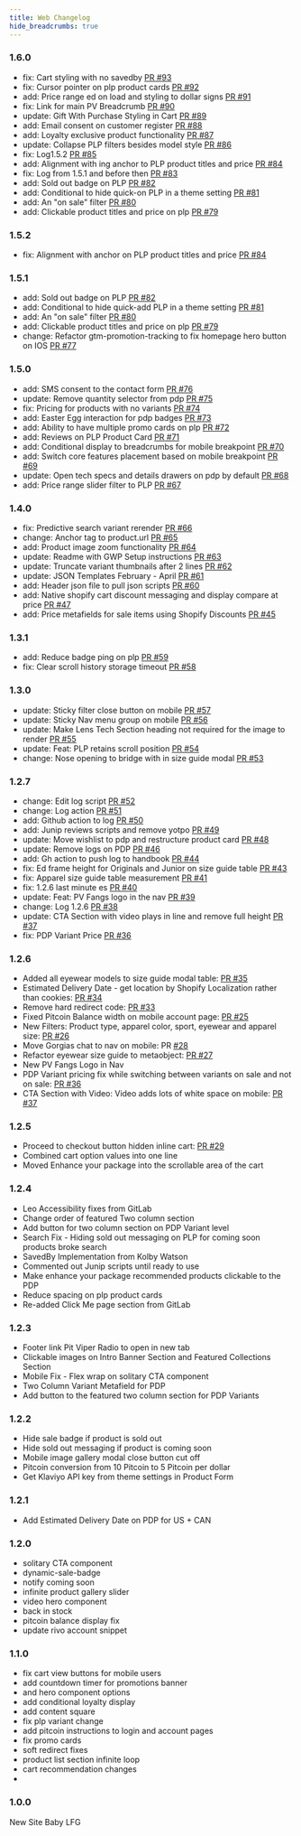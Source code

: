 ```yaml
---
title: Web Changelog
hide_breadcrumbs: true
---
```



### 1.6.0

- fix: Cart styling with no savedby [PR #93](https://github.com/pitviper69/osLXIX/pull/93)
- fix: Cursor pointer on plp product cards [PR #92](https://github.com/pitviper69/osLXIX/pull/92)
- add: Price range ed on load and styling to dollar signs [PR #91](https://github.com/pitviper69/osLXIX/pull/91)
- fix: Link for main PV Breadcrumb [PR #90](https://github.com/pitviper69/osLXIX/pull/90)
- update: Gift With Purchase Styling in Cart [PR #89](https://github.com/pitviper69/osLXIX/pull/89)
- add: Email consent on customer register [PR #88](https://github.com/pitviper69/osLXIX/pull/88)
- add: Loyalty exclusive product functionality [PR #87](https://github.com/pitviper69/osLXIX/pull/87)
- update: Collapse PLP filters besides model style [PR #86](https://github.com/pitviper69/osLXIX/pull/86)
- fix: Log1.5.2 [PR #85](https://github.com/pitviper69/osLXIX/pull/85)
- add: Alignment with ing anchor to PLP product titles and price [PR #84](https://github.com/pitviper69/osLXIX/pull/84)
- fix: Log from 1.5.1 and before then [PR #83](https://github.com/pitviper69/osLXIX/pull/83)
- add: Sold out badge on PLP [PR #82](https://github.com/pitviper69/osLXIX/pull/82)
- add: Conditional to hide quick-on PLP in a theme setting [PR #81](https://github.com/pitviper69/osLXIX/pull/81)
- add: An "on sale" filter [PR #80](https://github.com/pitviper69/osLXIX/pull/80)
- add: Clickable product titles and price on plp [PR #79](https://github.com/pitviper69/osLXIX/pull/79)

### 1.5.2

- fix: Alignment with anchor on PLP product titles and price [PR #84](https://github.com/pitviper69/osLXIX/pull/84)

### 1.5.1

- add: Sold out badge on PLP [PR #82](https://github.com/pitviper69/osLXIX/pull/82)
- add: Conditional to hide quick-add PLP in a theme setting [PR #81](https://github.com/pitviper69/osLXIX/pull/81)
- add: An "on sale" filter [PR #80](https://github.com/pitviper69/osLXIX/pull/80)
- add: Clickable product titles and price on plp [PR #79](https://github.com/pitviper69/osLXIX/pull/79)
- change: Refactor gtm-promotion-tracking to fix homepage hero button on IOS [PR #77](https://github.com/pitviper69/osLXIX/pull/77)

### 1.5.0

- add: SMS consent to the contact form [PR #76](https://github.com/pitviper69/osLXIX/pull/76)
- update: Remove quantity selector from pdp [PR #75](https://github.com/pitviper69/osLXIX/pull/75)
- fix: Pricing for products with no variants [PR #74](https://github.com/pitviper69/osLXIX/pull/74)
- add: Easter Egg interaction for pdp badges [PR #73](https://github.com/pitviper69/osLXIX/pull/73)
- add: Ability to have multiple promo cards on plp [PR #72](https://github.com/pitviper69/osLXIX/pull/72)
- add: Reviews on PLP Product Card [PR #71](https://github.com/pitviper69/osLXIX/pull/71)
- add: Conditional display to breadcrumbs for mobile breakpoint [PR #70](https://github.com/pitviper69/osLXIX/pull/70)
- add: Switch core features placement based on mobile breakpoint [PR #69](https://github.com/pitviper69/osLXIX/pull/69)
- update: Open tech specs and details drawers on pdp by default [PR #68](https://github.com/pitviper69/osLXIX/pull/68)
- add: Price range slider filter to PLP [PR #67](https://github.com/pitviper69/osLXIX/pull/67)


### 1.4.0

- fix: Predictive search variant rerender [PR #66](https://github.com/pitviper69/osLXIX/pull/66)
- change: Anchor tag to product.url [PR #65](https://github.com/pitviper69/osLXIX/pull/65)
- add: Product image zoom functionality [PR #64](https://github.com/pitviper69/osLXIX/pull/64)
- update: Readme with GWP Setup instructions [PR #63](https://github.com/pitviper69/osLXIX/pull/63)
- update: Truncate variant thumbnails after 2 lines [PR #62](https://github.com/pitviper69/osLXIX/pull/62)
- update: JSON Templates February - April [PR #61](https://github.com/pitviper69/osLXIX/pull/61)
- add: Header json file to pull json scripts [PR #60](https://github.com/pitviper69/osLXIX/pull/60)
- add: Native shopify cart discount messaging and display compare at price [PR #47](https://github.com/pitviper69/osLXIX/pull/47)
- add: Price metafields for sale items using Shopify Discounts [PR #45](https://github.com/pitviper69/osLXIX/pull/45)


### 1.3.1

- add: Reduce badge ping on plp [PR #59](https://github.com/pitviper69/osLXIX/pull/59)
- fix: Clear scroll history storage timeout [PR #58](https://github.com/pitviper69/osLXIX/pull/58)

### 1.3.0

- update: Sticky filter close button on mobile [PR #57](https://github.com/pitviper69/osLXIX/pull/57)
- update: Sticky Nav menu group on mobile [PR #56](https://github.com/pitviper69/osLXIX/pull/56)
- update: Make Lens Tech Section heading not required for the image to render [PR #55](https://github.com/pitviper69/osLXIX/pull/55)
- update: Feat: PLP retains scroll position [PR #54](https://github.com/pitviper69/osLXIX/pull/54)
- change: Nose opening to bridge with in size guide modal [PR #53](https://github.com/pitviper69/osLXIX/pull/53)


### 1.2.7

- change: Edit log script [PR #52](https://github.com/pitviper69/osLXIX/pull/52)
- change: Log action [PR #51](https://github.com/pitviper69/osLXIX/pull/51)
- add: Github action to log [PR #50](https://github.com/pitviper69/osLXIX/pull/50)
- add: Junip reviews scripts and remove yotpo [PR #49](https://github.com/pitviper69/osLXIX/pull/49)
- update: Move wishlist to pdp and restructure product card [PR #48](https://github.com/pitviper69/osLXIX/pull/48)
- update: Remove logs on PDP [PR #46](https://github.com/pitviper69/osLXIX/pull/46)
- add: Gh action to push log to handbook [PR #44](https://github.com/pitviper69/osLXIX/pull/44)
- fix: Ed frame height for Originals and Junior on size guide table [PR #43](https://github.com/pitviper69/osLXIX/pull/43)
- fix: Apparel size guide table measurement [PR #41](https://github.com/pitviper69/osLXIX/pull/41)
- fix: 1.2.6 last minute es [PR #40](https://github.com/pitviper69/osLXIX/pull/40)
- update: Feat: PV Fangs logo in the nav [PR #39](https://github.com/pitviper69/osLXIX/pull/39)
- change: Log 1.2.6 [PR #38](https://github.com/pitviper69/osLXIX/pull/38)
- update: CTA Section with video plays in line and remove full height [PR #37](https://github.com/pitviper69/osLXIX/pull/37)
- fix: PDP Variant Price [PR #36](https://github.com/pitviper69/osLXIX/pull/36)

### 1.2.6 
- Added all eyewear models to size guide modal table: [PR #35](https://github.com/pitviper69/osLXIX/pull/35)
- Estimated Delivery Date - get location by Shopify Localization rather than cookies: [PR #34](https://github.com/pitviper69/osLXIX/pull/34)
- Remove hard redirect code: [PR #33](https://github.com/pitviper69/osLXIX/pull/33)
- Fixed Pitcoin Balance width on mobile account page: [PR #25](https://github.com/pitviper69/osLXIX/pull/25)
- New Filters: Product type, apparel color, sport, eyewear and apparel size: [PR #26](https://github.com/pitviper69/osLXIX/pull/26)
- Move Gorgias chat to nav on mobile: PR [#28](https://github.com/pitviper69/osLXIX/pull/28)
- Refactor eyewear size guide to metaobject: [PR #27](https://github.com/pitviper69/osLXIX/pull/27)
- New PV Fangs Logo in Nav
- PDP Variant pricing fix while switching between variants on sale and not on sale: [PR #36](https://github.com/pitviper69/osLXIX/pull/36)
- CTA Section with Video: Video adds lots of white space on mobile: [PR #37](https://github.com/pitviper69/osLXIX/pull/37)

### 1.2.5
- Proceed to checkout button hidden inline cart: [PR #29](https://github.com/pitviper69/osLXIX/pull/29)
- Combined cart option values into one line
- Moved Enhance your package into the scrollable area of the cart


### 1.2.4
- Leo Accessibility fixes from GitLab
- Change order of featured Two column section
- Add button for two column section on PDP Variant level
- Search Fix - Hiding sold out messaging on PLP for coming soon products broke search
- SavedBy Implementation from Kolby Watson
- Commented out Junip scripts until ready to use
- Make enhance your package recommended products clickable to the PDP
- Reduce spacing on plp product cards
- Re-added Click Me page section from GitLab

### 1.2.3
- Footer link Pit Viper Radio to open in new tab
- Clickable images on Intro Banner Section and Featured Collections Section
- Mobile Fix - Flex wrap on solitary CTA component
- Two Column Variant Metafield for PDP
- Add button to the featured two column section for PDP Variants

### 1.2.2
- Hide sale badge if product is sold out
- Hide sold out messaging if product is coming soon
- Mobile image gallery modal close button cut off
- Pitcoin conversion from 10 Pitcoin to 5 Pitcoin per dollar
- Get Klaviyo API key from theme settings in Product Form

### 1.2.1
- Add Estimated Delivery Date on PDP for US + CAN

### 1.2.0
- solitary CTA component
- dynamic-sale-badge
- notify coming soon
- infinite product gallery slider
- video hero component
- back in stock
- pitcoin balance display fix
- update rivo account snippet

### 1.1.0
- fix cart view buttons for mobile users
- add countdown timer for promotions banner
-  and hero component options
- add conditional loyalty display
- add content square
- fix plp variant change
- add pitcoin instructions to login and account pages
- fix promo cards
- soft redirect fixes
- product list section infinite loop
- cart recommendation changes
- 

### 1.0.0
New Site Baby LFG
